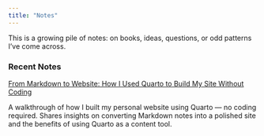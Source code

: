 ```yaml
---
title: "Notes"
---
```


This is a growing pile of notes: on books, ideas, questions, or odd patterns I’ve come across.

### Recent Notes

<div class="highlight-list">
  <div><a class="scribble-link" href="from-markdown-to-website.qmd">From Markdown to Website: How I Used Quarto to Build My Site Without Coding</a></div>
</div>

A walkthrough of how I built my personal website using Quarto — no coding required. Shares insights on converting Markdown notes into a polished site and the benefits of using Quarto as a content tool.  
